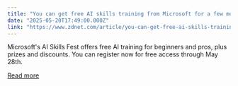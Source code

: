 ```yaml
---
title: "You can get free AI skills training from Microsoft for a few more days, and I recommend you do"
date: "2025-05-20T17:49:00.000Z"
link: "https://www.zdnet.com/article/you-can-get-free-ai-skills-training-from-microsoft-for-a-few-more-days-and-i-recommend-you-do/"
---
```


Microsoft's AI Skills Fest offers free AI training for beginners and pros, plus prizes and discounts. You can register now for free access through May 28th.

[Read more](https://www.zdnet.com/article/you-can-get-free-ai-skills-training-from-microsoft-for-a-few-more-days-and-i-recommend-you-do/)
